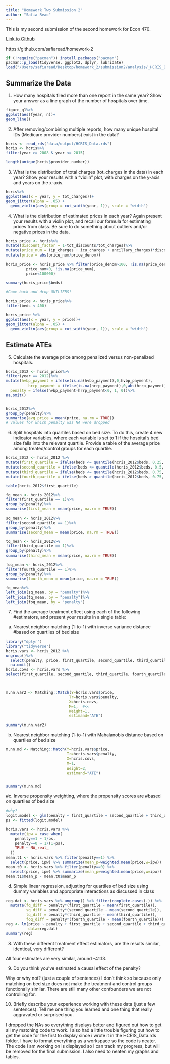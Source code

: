 ```yaml
---
title: "Homework Two Submission 2"
author: "Safia Read"
---
```

This is my second submission of the second homework for Econ 470. 

[Link to Github](https://github.com/safiaread/homework-2)

https://github.com/safiaread/homework-2

```r
if (!require("pacman")) install.packages("pacman")
pacman::p_load(tidyverse, ggplot2, dplyr, lubridate)
load("/Users/safiaread/Desktop/homework_2/submission2/analysis/_HCRIS_Data_workspace.Rdata")
```

## Summarize the Data
1. How many hospitals filed more than one report in the same year? 
Show your answer as a line graph of the number of hospitals over time.

```r
figure_q1%>%
ggplot(aes(fyear, n))+
geom_line()
```

2. After removing/combining multiple reports, how many unique hospital
IDs (Medicare provider numbers) exist in the data?
```r
hcris <- read_rds("data/output/HCRIS_Data.rds")
hcris <- hcris%>%
filter(year >= 2008 & year <= 2015)

length(unique(hcris$provider_number))
```

3. What is the distribution of total charges (tot_charges in the data) 
in each year? Show your results with a “violin” plot, with charges on 
the y-axis and years on the x-axis.

```r
hcris%>%
ggplot(aes(x = year, y = tot_charges))+
geom_jitter(alpha = .05) +
  geom_violin(aes(group = cut_width(year, 1)), scale = "width")
```

4. What is the distribution of estimated prices in each year? Again present 
your results with a violin plot, and recall our formula for estimating 
prices from class. Be sure to do something about outliers and/or negative 
prices in the data.
```r
hcris_price <- hcris%>%
mutate(discount_factor = 1-tot_discounts/tot_charges)%>%
mutate(price_num = (ip_charges + icu_charges + ancillary_charges)*discount_factor - tot_mcare_payment, price_denom = tot_discharges - mcare_discharges)%>%
mutate(price = abs(price_num/price_denom))

hcris_price <- hcris_price %>% filter(price_denom>100, !is.na(price_denom), 
         price_num>0, !is.na(price_num),
         price<100000)

summary(hcris_price$beds)

#Come back and drop OUTLIERS!

hcris_price <- hcris_price%>%
filter(beds < 400)

hcris_price %>%
ggplot(aes(x = year, y = price))+
geom_jitter(alpha = .05) +
  geom_violin(aes(group = cut_width(year, 1)), scale = "width")
```

## Estimate ATEs

5. Calculate the average price among penalized versus non-penalized 
hospitals.
```r
hcris_2012 <- hcris_price%>%
filter(year == 2012)%>%
mutate(hvbp_payment = ifelse(is.na(hvbp_payment),0,hvbp_payment),
          hrrp_payment = ifelse(is.na(hrrp_payment),0,abs(hrrp_payment)),
  penalty = ifelse(hvbp_payment-hrrp_payment<0, 1, 0))%>%
na.omit()


hcris_2012%>%
group_by(penalty)%>%
summarise(avg_price = mean(price, na.rm = TRUE))
# values for which penalty was NA were dropped
```

6. Split hospitals into quartiles based on bed size. To do this, 
create 4 new indicator variables, where each variable is set to 1 
if the hospital’s bed size falls into the relevant quartile. Provide
a table of the average price among treated/control groups for each 
quartile.
```r
hcris_2012 <- hcris_2012 %>%
mutate(first_quartile = ifelse(beds <= quantile(hcris_2012$beds, 0.25, na.rm = TRUE), 1, 0))%>%
mutate(second_quartile = ifelse(beds <= quantile(hcris_2012$beds, 0.5, na.rm = TRUE) & beds > quantile(hcris_2012$beds, 0.25, na.rm = TRUE), 1, 0)) %>%
mutate(third_quartile = ifelse(beds <= quantile(hcris_2012$beds, 0.75, na.rm = TRUE) & beds > quantile(hcris_2012$beds, 0.5, na.rm = TRUE), 1, 0)) %>%
mutate(fourth_quartile = ifelse(beds > quantile(hcris_2012$beds, 0.75, na.rm = TRUE), 1, 0))

table(hcris_2012$first_quartile)

fq_mean <- hcris_2012%>%
filter(first_quartile == 1)%>%
group_by(penalty)%>%
summarise(first_mean = mean(price, na.rm = TRUE))

sq_mean <- hcris_2012%>%
filter(second_quartile == 1)%>%
group_by(penalty)%>%
summarise(second_mean = mean(price, na.rm = TRUE))

tq_mean <- hcris_2012%>%
filter(third_quartile == 1)%>%
group_by(penalty)%>%
summarise(third_mean = mean(price, na.rm = TRUE))

foq_mean <- hcris_2012%>%
filter(fourth_quartile == 1)%>%
group_by(penalty)%>%
summarise(fourth_mean = mean(price, na.rm = TRUE))

fq_mean%>%
left_join(sq_mean, by = "penalty")%>%
left_join(tq_mean, by = "penalty")%>%
left_join(foq_mean, by = "penalty")
```


7. Find the average treatment effect using each of the following 
#estimators, and present your results in a single table:

a. Nearest neighbor matching (1-to-1) with inverse variance distance 
#based on quartiles of bed size
```r
library("dplyr")
library("tidyverse")
hcris.vars <- hcris_2012 %>% 
ungroup()%>%
  select(penalty, price, first_quartile, second_quartile, third_quartile, fourth_quartile) %>%
  na.omit()
hcris.covs <- hcris.vars %>%
select(first_quartile, second_quartile, third_quartile, fourth_quartile)



m.nn.var2 <- Matching::Match(Y=hcris.vars$price,
                            Tr=hcris.vars$penalty,
                            X=hcris.covs,
                            M=1,  #<<
                            Weight=1,
                            estimand="ATE")

summary(m.nn.var2)
```

b. Nearest neighbor matching (1-to-1) with Mahalanobis distance based
 on quartiles of bed size
```r
m.nn.md <- Matching::Match(Y=hcris.vars$price,
                           Tr=hcris.vars$penalty,
                           X=hcris.covs,
                           M=1,
                           Weight=2,
                           estimand="ATE")


summary(m.nn.md)
```

#c. Inverse propensity weighting, where the propensity scores are 
#based on quartiles of bed size
```r
#why?
logit.model <- glm(penalty ~ first_quartile + second_quartile + third_quartile + fourth_quartile, family=binomial, data=hcris.vars)
ps <- fitted(logit.model)

hcris.vars <- hcris.vars %>%
  mutate(ipw = case_when(
    penalty==1 ~ 1/ps,
    penalty==0 ~ 1/(1-ps),
    TRUE ~ NA_real_
  ))
mean.t1 <- hcris.vars %>% filter(penalty==1) %>%
  select(price, ipw) %>% summarize(mean_p=weighted.mean(price,w=ipw))
mean.t0 <- hcris.vars %>% filter(penalty==0) %>%
  select(price, ipw) %>% summarize(mean_p=weighted.mean(price,w=ipw))
mean.t1$mean_p - mean.t0$mean_p
```

d. Simple linear regression, adjusting for quartiles of bed size 
using dummy variables and appropriate interactions as discussed in 
class
```r
reg.dat <- hcris.vars %>% ungroup() %>% filter(complete.cases(.)) %>%
  mutate(fq_diff = penalty*(first_quartile - mean(first_quartile)),
         sq_diff = penalty*(second_quartile - mean(second_quartile)),
         tq_diff = penalty*(third_quartile - mean(third_quartile)),
         foq_diff = penalty*(fourth_quartile - mean(fourth_quartile)))
reg <- lm(price ~ penalty + first_quartile + second_quartile + third_quartile + fourth_quartile + fq_diff + sq_diff + tq_diff + foq_diff,
          data=reg.dat)
summary(reg)
```

8. With these different treatment effect estimators, are the results
similar, identical, very different?

All four estimates are very similar, around -41.13.

9. Do you think you’ve estimated a causal effect of the penalty? 

Why or why not? (just a couple of sentences)
I don't think so because only matching on bed size does not make the treatment and control groups functionally similar. There are still many other confounders we are not controlling for.

10. Briefly describe your experience working with these data (just a 
few sentences). Tell me one thing you learned and one thing that 
really aggravated or surprised you. 

 I dropped the NAs so everything displays better and figured out how to get all my matching code to work. I also had a little trouble figuring out how to get the code for the first to display since i wrote it in the HCRIS_Data.rds folder. I have to format everything as a workspace so the code is neater. The code I am working on is displayed so I can track my progress, but will be removed for the final submission. I also need to neaten my graphs and tables.